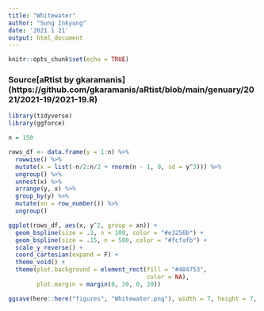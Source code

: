 ```yaml
---
title: "Whitewater"
author: "Sung Inkyung"
date: '2021 1 21'
output: html_document
---
```


```r
knitr::opts_chunk$set(echo = TRUE)
```
### Source[aRtist by gkaramanis] (https://github.com/gkaramanis/aRtist/blob/main/genuary/2021/2021-19/2021-19.R)
```r
library(tidyverse)
library(ggforce)
```


```r
n = 150

rows_df <- data.frame(y = 1:n) %>% 
  rowwise() %>% 
  mutate(x = list(-n/2:n/2 + rnorm(n - 1, 0, sd = y^3))) %>% 
  ungroup() %>% 
  unnest(x) %>% 
  arrange(y, x) %>% 
  group_by(y) %>% 
  mutate(xn = row_number()) %>% 
  ungroup()

ggplot(rows_df, aes(x, y^2, group = xn)) +
  geom_bspline(size = .3, n = 100, color = "#e3256b") +
  geom_bspline(size = .15, n = 500, color = "#fcfafb") +
  scale_y_reverse() +
  coord_cartesian(expand = F) +
  theme_void() +
  theme(plot.background = element_rect(fill = "#484753", 
                                       color = NA),
        plot.margin = margin(0, 20, 0, 20))

ggsave(here::here("figures", "Whitewater.png"), width = 7, height = 7, units = "cm")


```
